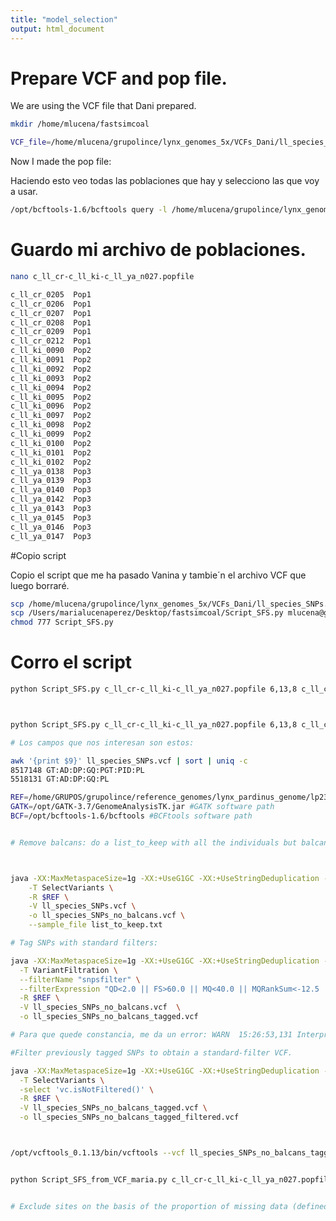 ```yaml
---
title: "model_selection"
output: html_document
---
```


# Prepare VCF and pop file. 

We are using the VCF file that Dani prepared.

```bash

mkdir /home/mlucena/fastsimcoal

VCF_file=/home/mlucena/grupolince/lynx_genomes_5x/VCFs_Dani/ll_species_SNPs.vcf

```

Now I made the pop file:

Haciendo esto veo todas las poblaciones que hay y selecciono las que voy a usar. 

```bash

/opt/bcftools-1.6/bcftools query -l /home/mlucena/grupolince/lynx_genomes_5x/VCFs_Dani/ll_species_SNPs.vcf

```

# Guardo mi archivo de poblaciones.


```bash
nano c_ll_cr-c_ll_ki-c_ll_ya_n027.popfile

c_ll_cr_0205  Pop1
c_ll_cr_0206  Pop1
c_ll_cr_0207  Pop1
c_ll_cr_0208  Pop1
c_ll_cr_0209  Pop1
c_ll_cr_0212  Pop1
c_ll_ki_0090  Pop2
c_ll_ki_0091  Pop2
c_ll_ki_0092  Pop2
c_ll_ki_0093  Pop2
c_ll_ki_0094  Pop2
c_ll_ki_0095  Pop2
c_ll_ki_0096  Pop2
c_ll_ki_0097  Pop2
c_ll_ki_0098  Pop2
c_ll_ki_0099  Pop2
c_ll_ki_0100  Pop2
c_ll_ki_0101  Pop2
c_ll_ki_0102  Pop2
c_ll_ya_0138  Pop3
c_ll_ya_0139  Pop3
c_ll_ya_0140  Pop3
c_ll_ya_0142  Pop3
c_ll_ya_0143  Pop3
c_ll_ya_0145  Pop3
c_ll_ya_0146  Pop3
c_ll_ya_0147  Pop3

```

#Copio script

Copio el script que me ha pasado Vanina y tambie´n el archivo VCF que luego borraré.


```bash

scp /home/mlucena/grupolince/lynx_genomes_5x/VCFs_Dani/ll_species_SNPs.vcf .
scp /Users/marialucenaperez/Desktop/fastsimcoal/Script_SFS.py mlucena@genomics-b.ebd.csic.es:/home/mlucena/fastsimcoal
chmod 777 Script_SFS.py

```

# Corro el script

```bash

python Script_SFS.py c_ll_cr-c_ll_ki-c_ll_ya_n027.popfile 6,13,8 c_ll_cr-c_ll_ki-c_ll_ya_n027_SFS ll_species_SNPs.vcf 5



python Script_SFS.py c_ll_cr-c_ll_ki-c_ll_ya_n027.popfile 6,13,8 c_ll_cr-c_ll_ki-c_ll_ya_n027_SFS /home/mlucena/grupolince/lynx_genomes_5x/VCFs_Dani/c_ll_lp_plus_h_ll_renamed.vcf 5

```




```bash
# Los campos que nos interesan son estos:

awk '{print $9}' ll_species_SNPs.vcf | sort | uniq -c
8517148 GT:AD:DP:GQ:PGT:PID:PL
5518131 GT:AD:DP:GQ:PL

REF=/home/GRUPOS/grupolince/reference_genomes/lynx_pardinus_genome/lp23.fa #path to reference genome
GATK=/opt/GATK-3.7/GenomeAnalysisTK.jar #GATK software path
BCF=/opt/bcftools-1.6/bcftools #BCFtools software path


# Remove balcans: do a list_to_keep with all the individuals but balcans and h_ll_pv.



java -XX:MaxMetaspaceSize=1g -XX:+UseG1GC -XX:+UseStringDeduplication -Xms16g -Xmx32g -jar $GATK \
    -T SelectVariants \
    -R $REF \
    -V ll_species_SNPs.vcf \
    -o ll_species_SNPs_no_balcans.vcf \
    --sample_file list_to_keep.txt 

# Tag SNPs with standard filters:

java -XX:MaxMetaspaceSize=1g -XX:+UseG1GC -XX:+UseStringDeduplication -Xms16g -Xmx32g -jar $GATK \
  -T VariantFiltration \
  --filterName "snpsfilter" \
  --filterExpression "QD<2.0 || FS>60.0 || MQ<40.0 || MQRankSum<-12.5 || ReadPosRankSum<-8.0 || SOR>3.0" \
  -R $REF \
  -V ll_species_SNPs_no_balcans.vcf  \
  -o ll_species_SNPs_no_balcans_tagged.vcf

# Para que quede constancia, me da un error: WARN  15:26:53,131 Interpreter - ![38,47]: 'QD < 2.0 || FS > 60.0 || MQ < 40.0 || MQRankSum < -12.5 || ReadPosRankSum < -8.0 || SOR > 3.0;' undefined variable MQRankSum 

#Filter previously tagged SNPs to obtain a standard-filter VCF.

java -XX:MaxMetaspaceSize=1g -XX:+UseG1GC -XX:+UseStringDeduplication -Xms16g -Xmx32g -jar $GATK \
  -T SelectVariants \
  -select 'vc.isNotFiltered()' \
  -R $REF \
  -V ll_species_SNPs_no_balcans_tagged.vcf \
  -o ll_species_SNPs_no_balcans_tagged_filtered.vcf



/opt/vcftools_0.1.13/bin/vcftools --vcf ll_species_SNPs_no_balcans_tagged_filtered.vcf --max-missing 1 --out ll_species_SNPs_no_balcans_tagged_filtered_no_missing.vcf


python Script_SFS_from_VCF_maria.py c_ll_cr-c_ll_ki-c_ll_ya_n027.popfile 6,13,8 ll_species_SNPs_no_balcans_tagged_filtered.vcf 5


# Exclude sites on the basis of the proportion of missing data (defined to be between 0 and 1, where 0 allows sites that are completely missing and 1 indicates no missing data allowed).
```






